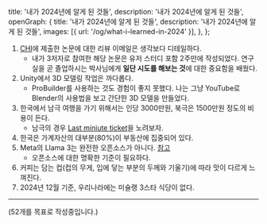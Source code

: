   title: '내가 2024년에 알게 된 것들',
  description: '내가 2024년에 알게 된 것들',
  openGraph: {
    title: '내가 2024년에 알게 된 것들',
    description: '내가 2024년에 알게 된 것들',
    images: [{ url: '/og/what-i-learned-in-2024' }],
  },
};

1. [CHI](https://chi2025.acm.org/)에 제출한 논문에 대한 리뷰 이메일은 생각보다 디테일하다.
   - 내가 3저자로 참여한 해당 논문은 유저 스터디 포함 2주만에 작성되었다. 연구실을 곧 졸업하시는 박사님에게 **일단 시도를 해보는 것**에 대한 중요함을 배웠다.
2. Unity에서 3D 모델링 작업은 까다롭다.
   - ProBuilder를 사용하는 것도 경험이 좋지 못했다. 나는 그냥 YouTube로 Blender의 사용법을 보고 간단한 3D 모델을 만들었다.
3. 한국에서 남극 여행을 가기 위해서는 인당 3000만원, 북극은 1500만원 정도의 비용이 든다.
   - 남극의 경우 [Last miniute ticket](https://www.coolantarctica.com/Travel/antarctica-special-offers-last-minute-deals.php)을 노려보자.
4. 한국은 가계자산의 대부분(80%)이 부동산에 집중되어 있다.
5. Meta의 Llama 3는 완전한 오픈소스가 아니다. [참고](https://news.hada.io/topic?id=17453)
   - 오픈소스에 대한 명확한 기준이 필요하다.
6. 커피는 담는 컵(컵의 무게, 입에 닿는 부분의 두께와 기울기)에 따라 맛이 다르게 느껴진다.
7. 2024년 12월 기준, 우리나라에는 미슐랭 3스타 식당이 없다.

---

(52개를 목표로 작성중입니다.)
